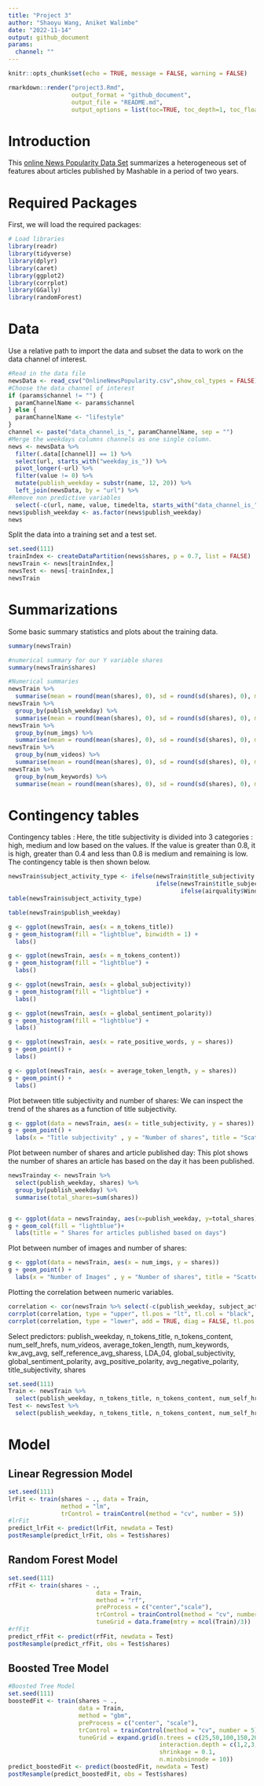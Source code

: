 ```yaml
---
title: "Project 3"
author: "Shaoyu Wang, Aniket Walimbe"
date: "2022-11-14"
output: github_document
params: 
  channel: ""
---
```


```r
knitr::opts_chunk$set(echo = TRUE, message = FALSE, warning = FALSE)
```

```r
rmarkdown::render("project3.Rmd", 
                  output_format = "github_document",
                  output_file = "README.md",
                  output_options = list(toc=TRUE, toc_depth=1, toc_float=TRUE))
```

# Introduction

This [online News Popularity Data Set](https://archive.ics.uci.edu/ml/datasets/Online+News+Popularity) summarizes a heterogeneous set of features about articles published by Mashable in a period of two years.

# Required Packages

First, we will load the required packages:

```r
# Load libraries
library(readr)
library(tidyverse)
library(dplyr)
library(caret)
library(ggplot2)
library(corrplot)
library(GGally)
library(randomForest)
```

# Data

Use a relative path to import the data and subset the data to work on the data channel of interest.

```r
#Read in the data file
newsData <- read_csv("OnlineNewsPopularity.csv",show_col_types = FALSE)
#Choose the data channel of interest
if (params$channel != "") {
  paramChannelName <- params$channel
} else {
  paramChannelName <- "lifestyle"
}
channel <- paste("data_channel_is_", paramChannelName, sep = "")
#Merge the weekdays columns channels as one single column.
news <- newsData %>% 
  filter(.data[[channel]] == 1) %>% 
  select(url, starts_with("weekday_is_")) %>% 
  pivot_longer(-url) %>% 
  filter(value != 0) %>% 
  mutate(publish_weekday = substr(name, 12, 20)) %>% 
  left_join(newsData, by = "url") %>% 
#Remove non predictive variables
  select(-c(url, name, value, timedelta, starts_with("data_channel_is_"), starts_with("weekday_is_")))
news$publish_weekday <- as.factor(news$publish_weekday)
news
```

Split the data into a training set and a test set.
```r
set.seed(111)
trainIndex <- createDataPartition(news$shares, p = 0.7, list = FALSE)
newsTrain <- news[trainIndex,]
newsTest <- news[-trainIndex,]
newsTrain
```

# Summarizations

Some basic summary statistics and plots about the training data.
```r
summary(newsTrain)
```

```r
#numerical summary for our Y variable shares
summary(newsTrain$shares)
```

```r
#Numerical summaries
newsTrain %>% 
  summarise(mean = round(mean(shares), 0), sd = round(sd(shares), 0), median = round(median(shares), 0), IQR = round(IQR(shares), 0))
newsTrain %>% 
  group_by(publish_weekday) %>% 
  summarise(mean = round(mean(shares), 0), sd = round(sd(shares), 0), median = round(median(shares), 0), IQR = round(IQR(shares), 0))
newsTrain %>% 
  group_by(num_imgs) %>% 
  summarise(mean = round(mean(shares), 0), sd = round(sd(shares), 0), median = round(median(shares), 0), IQR = round(IQR(shares), 0))
newsTrain %>% 
  group_by(num_videos) %>% 
  summarise(mean = round(mean(shares), 0), sd = round(sd(shares), 0), median = round(median(shares), 0), IQR = round(IQR(shares), 0))
newsTrain %>% 
  group_by(num_keywords) %>% 
  summarise(mean = round(mean(shares), 0), sd = round(sd(shares), 0), median = round(median(shares), 0), IQR = round(IQR(shares), 0))
```

# Contingency tables
Contingency tables : Here, the title subjectivity is divided into 3 categories : high, medium and low based on the values. If the value is greater than 0.8, it is high, greater than 0.4 and less than 0.8 is medium and remaining is low. The contingency table is then shown below. 

```r
newsTrain$subject_activity_type <- ifelse(newsTrain$title_subjectivity >= 0.8, "High", 
                                          ifelse(newsTrain$title_subjectivity >= 0.4, "Medium",
                                                 ifelse(airquality$Wind >= 0, "Low", "None")))
table(newsTrain$subject_activity_type)
```


```r
table(newsTrain$publish_weekday)
```

```r
g <- ggplot(newsTrain, aes(x = n_tokens_title))
g + geom_histogram(fill = "lightblue", binwidth = 1) + 
  labs()
```

```r
g <- ggplot(newsTrain, aes(x = n_tokens_content))
g + geom_histogram(fill = "lightblue") + 
  labs()
```

```r
g <- ggplot(newsTrain, aes(x = global_subjectivity))
g + geom_histogram(fill = "lightblue") + 
  labs()
```

```r
g <- ggplot(newsTrain, aes(x = global_sentiment_polarity))
g + geom_histogram(fill = "lightblue") + 
  labs()
```

```r
g <- ggplot(newsTrain, aes(x = rate_positive_words, y = shares))
g + geom_point() + 
  labs()
```

```r
g <- ggplot(newsTrain, aes(x = average_token_length, y = shares))
g + geom_point() + 
  labs()
```

Plot between title subjectivity and number of shares: We can inspect the trend of the shares as a function of title subjectivity. 
```r
g <- ggplot(data = newsTrain, aes(x = title_subjectivity, y = shares))
g + geom_point() + 
  labs(x = "Title subjectivity" , y = "Number of shares", title = "Scatter Plot : Title Subjectivity Vs Number of Shares") 

```

Plot between number of shares and article published day: This plot shows the number of shares an article has based on the day it has been published.
```r
newsTrainday <- newsTrain %>%
  select(publish_weekday, shares) %>%
  group_by(publish_weekday) %>% 
  summarise(total_shares=sum(shares))


g <- ggplot(data = newsTrainday, aes(x=publish_weekday, y=total_shares))
g + geom_col(fill = "lightblue")+
  labs(title = " Shares for articles published based on days")
```

Plot between number of images and number of shares: 
```r
g <- ggplot(data = newsTrain, aes(x = num_imgs, y = shares))
g + geom_point() +
  labs(x = "Number of Images" , y = "Number of shares", title = "Scatter Plot : Number of Images Vs Number of Shares") 
```

Plotting the correlation between numeric variables.
```r
correlation <- cor(newsTrain %>% select(-c(publish_weekday, subject_activity_type)), method = "spearman")
corrplot(correlation, type = "upper", tl.pos = "lt", tl.col = "black", tl.cex = 0.5, mar = c(2, 0, 1, 0)) 
corrplot(correlation, type = "lower", add = TRUE, diag = FALSE, tl.pos = "n", number.cex = 0.5)
```

Select predictors: publish_weekday, n_tokens_title, n_tokens_content, num_self_hrefs, num_videos, average_token_length, num_keywords, kw_avg_avg, self_reference_avg_sharess, LDA_04, global_subjectivity, global_sentiment_polarity, avg_positive_polarity, avg_negative_polarity, title_subjectivity, shares
```r
set.seed(111)
Train <- newsTrain %>% 
  select(publish_weekday, n_tokens_title, n_tokens_content, num_self_hrefs, num_videos, average_token_length, num_keywords, kw_avg_avg, self_reference_avg_sharess, LDA_04, global_subjectivity, global_sentiment_polarity, avg_positive_polarity, avg_negative_polarity, title_subjectivity, shares)
Test <- newsTest %>% 
  select(publish_weekday, n_tokens_title, n_tokens_content, num_self_hrefs, num_videos, average_token_length, num_keywords, kw_avg_avg, self_reference_avg_sharess, LDA_04, global_subjectivity, global_sentiment_polarity, avg_positive_polarity, avg_negative_polarity, title_subjectivity, shares)
```

# Model

## Linear Regression Model
```r
set.seed(111)
lrFit <- train(shares ~ ., data = Train,
               method = "lm",
               trControl = trainControl(method = "cv", number = 5))
#lrFit
predict_lrFit <- predict(lrFit, newdata = Test)
postResample(predict_lrFit, obs = Test$shares)
```

## Random Forest Model
```r
set.seed(111)
rfFit <- train(shares ~ ., 
                         data = Train, 
                         method = "rf",
                         preProcess = c("center","scale"),
                         trControl = trainControl(method = "cv", number = 5),
                         tuneGrid = data.frame(mtry = ncol(Train)/3))
#rfFit
predict_rfFit <- predict(rfFit, newdata = Test)
postResample(predict_rfFit, obs = Test$shares)
```


## Boosted Tree Model


```r
#Boosted Tree Model
set.seed(111)
boostedFit <- train(shares ~ ., 
                    data = Train, 
                    method = "gbm", 
                    preProcess = c("center", "scale"),
                    trControl = trainControl(method = "cv", number = 5),
                    tuneGrid = expand.grid(n.trees = c(25,50,100,150,200), 
                                           interaction.depth = c(1,2,3,4), 
                                           shrinkage = 0.1, 
                                           n.minobsinnode = 10))
predict_boostedFit <- predict(boostedFit, newdata = Test)
postResample(predict_boostedFit, obs = Test$shares)
```


















